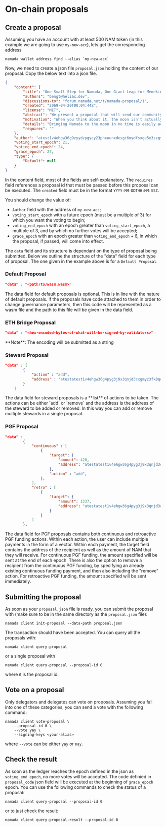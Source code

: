 
# On-chain proposals

## Create a proposal

Assuming you have an account with at least 500 NAM token (in this example we are going to use `my-new-acc`), lets get the corresponding address

```shell copy
namada wallet address find --alias `my-new-acc`
```

Now, we need to create a json file `proposal.json` holding the content of our proposal. Copy the below text into a json file.

```json
{
    "content": {
        "title": "One Small Step for Namada, One Giant Leap for Memekind",
        "authors": "bengt@heliax.dev",
        "discussions-to": "forum.namada.net/t/namada-proposal/1",
        "created": "2069-04-20T00:04:44Z",
        "license": "MIT",
        "abstract": "We present a proposal that will send our community to the moon. This proposal outlines all training necessary to accomplish this goal. All memers are welcome to join.",
        "motivation": "When you think about it, the moon isn't actually that far away.The moon is only 384,400 km. We have not yet brought Namada to the moon, so it is only natural to use 101 as the prime number for our modular arithmetic operations. 384,400 (mod 101) = 95. 95 km is a distance that can be easily covered by a single person in a single day. Namada was produced by more than 100 people. So 95/100 = 0, rounded to the nearest integer. This means that Namada can reach the moon in no time.",
        "details": "Bringing Namada to the moon in no time is easily achievable. We just need to pass this governance proposal and set the plan in action",
        "requires": ""
    },
    "author": "atest1v4ehgw36g9zyydzpgycy23phxuunxdesgc6nydfsxge5x3zzgscny32pxccn2wfjg5urx3fhzxhmch",
    "voting_start_epoch": 21,
    "voting_end_epoch": 24,
    "grace_epoch": 27,
    "type": {
        "Default": null
    }
}
```

In the content field, most of the fields are self-explanatory. The `requires` field references a proposal id that must be passed before this proposal can be executed. The `created` field must be in the format `YYYY-MM-DDTHH:MM:SSZ`.

You should change the value of:

- `Author` field with the address of `my-new-acc`;
- `voting_start_epoch` with a future epoch (must be a multiple of 3) for which you want the voting to begin;
- `voting_end_epoch` with an epoch greater than `voting_start_epoch`, a multiple of 3, and by which no further votes will be accepted;
- `grace_epoch` with an epoch greater than `voting_end_epoch` + 6, in which the proposal, if passed, will come into effect.

The `data` field and its structure is dependant on the type of proposal being submitted. Below we outline the structure of the "data" field for each type of proposal. The one given in the example above is for a `Default Proposal`.

### Default Proposal 

```json
"data" : "<path/to/wasm.wasm>"
```

<Callout type="info">
The data field for default proposals is optional. This is in line with the nature of default proposals. 
If the proposals have code attached to them in order to change governance parameters, then this code 
will be represented as a wasm file and the path to this file will be given in the data field.
</Callout>

### ETH Bridge Proposal

```json
"data" : "<hex-encoded-bytes-of-what-will-be-signed-by-validators>"
```

<Callout type="warning">
**Note**:
The encoding will be submitted as a string
</Callout>

### Steward Proposal

```json
"data" : [
        {
            "action" : "add",
            "address" : "atestatest1v4ehgw36g4pyg3j9x3qnjd3cxgmyz3fk8qcrys3hxdp5xwfnx3zyxsj9xgunxsfjg5u5xvzyzrrqtn"
        }
    ]     
```

<Callout>
The data field for steward proposals is a **list** of actions to be taken. 
The actions can be either `add` or `remove` and the address is the address of 
the steward to be added or removed. In this way you can add or remove multiple 
stewards in a single proposal.
</Callout>

### PGF Proposal
    
```json
"data" :
        {
            "continuous" : [
                {
                    "target": {
                        "amount": 420,
                        "address": "atestatest1v4ehgw36g4pyg3j9x3qnjd3cxgmyz3fk8qcrys3hxdp5xwfnx3zyxsj9xgunxsfjg5u5xvzyzrrqtn"
                    },
                    "action" : "add",
                },
            ],
            "retro" : [
                {
                    "target": {
                        "amount": 1337,
                        "address": "atestatest1v4ehgw36g4pyg3j9x3qnjd3cxgmyz3fk8qcrys3hxdp5xwfnx3zyxsj9xgunxsfjg5u5xvzyzrrqtn"
                    }
                }
            ]
        },  
```

<Callout>
The data field for PGF proposals contains both continuous and retroactive PGF funding actions. 
Within each action, the user can include multiple payments in the form of a vector. 
Within each payment, the target field contains the address of the recipient as well 
as the amount of NAM that they will receive. For continuous PGF funding, the amount 
specified will be sent at the end of each epoch. There is also the option to remove a 
recipient from the continuous PGF funding, by specifying an already existing continuous 
funding payment, and then also including the "remove" action. For retroactive PGF funding, 
the amount specified will be sent immediately.
</Callout>

## Submitting the proposal
As soon as your `proposal.json` file is ready, you can submit the proposal with (make sure to be in the same directory as the `proposal.json` file):

```shell copy
namada client init-proposal --data-path proposal.json 
```

The transaction should have been accepted. You can query all the proposals with:

```shell copy
namada client query-proposal
```

or a single proposal with

```shell copy
namada client query-proposal --proposal-id 0
```

where `0` is the proposal id.

## Vote on a proposal

Only delegators and delegates can vote on proposals. Assuming you fall into one of these categories, you can send a vote with the following command:

```shell copy
namada client vote-proposal \
    --proposal-id 0 \
    --vote yay \
    --signing-keys <your-alias>
```

where `--vote` can be either `yay` or `nay`.

## Check the result

As soon as the ledger reaches the epoch defined in the json as `voting_end_epoch`, no more votes will be accepted.
The code definied in `proposal_code` json field will be executed at the beginning of `grace_epoch` epoch. You can use the following commands to check the status of a proposal:

```shell copy
namada client query-proposal --proposal-id 0
```

or to just check the result:

```shell copy
namada client query-proposal-result --proposal-id 0
```

